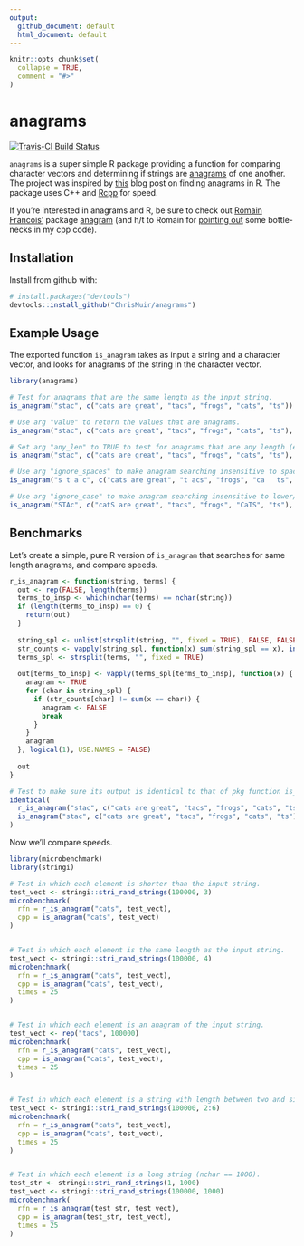 ```yaml
---
output: 
  github_document: default
  html_document: default
---
```


<!-- README.md is generated from README.Rmd. Please edit that file -->

```r
knitr::opts_chunk$set(
  collapse = TRUE,
  comment = "#>"
)
```

# anagrams

[![Travis-CI Build Status](https://travis-ci.org/ChrisMuir/anagrams.svg?branch=master)](https://travis-ci.org/ChrisMuir/anagrams)

`anagrams` is a super simple R package providing a function for comparing character vectors and determining if strings are [anagrams](https://en.wikipedia.org/wiki/Anagram) of one another. The project was inspired by [this](http://www.programmingr.com/content/simple-anagram-finder-using-r/) blog post on finding anagrams in R. The package uses C++ and [Rcpp](https://CRAN.R-project.org/package=Rcpp) for speed.

If you're interested in anagrams and R, be sure to check out [Romain Francois'](https://github.com/romainfrancois) package [anagram](https://github.com/romainfrancois/anagram) (and h/t to Romain for [pointing out](https://twitter.com/romain_francois/status/972754279164514304) some bottle-necks in my cpp code).

## Installation

Install from github with:
```r
# install.packages("devtools")
devtools::install_github("ChrisMuir/anagrams")
```

## Example Usage

The exported function `is_anagram` takes as input a string and a character vector, and looks for anagrams of the string in the character vector.

```r
library(anagrams)

# Test for anagrams that are the same length as the input string.
is_anagram("stac", c("cats are great", "tacs", "frogs", "cats", "ts"))

# Use arg "value" to return the values that are anagrams.
is_anagram("stac", c("cats are great", "tacs", "frogs", "cats", "ts"), value = TRUE)

# Set arg "any_len" to TRUE to test for anagrams that are any length (either same length or sub-string).
is_anagram("stac", c("cats are great", "tacs", "frogs", "cats", "ts"), any_len = TRUE)

# Use arg "ignore_spaces" to make anagram searching insensitive to spaces.
is_anagram("s t a c", c("cats are great", "t acs", "frogs", "ca   ts", "ts"), ignore_spaces = TRUE)

# Use arg "ignore_case" to make anagram searching insensitive to lower/upper case.
is_anagram("STAc", c("catS are great", "tacs", "frogs", "CaTS", "ts"), ignore_case = TRUE)
```

## Benchmarks

Let's create a simple, pure R version of `is_anagram` that searches for same length anagrams, and compare speeds.
```r
r_is_anagram <- function(string, terms) {
  out <- rep(FALSE, length(terms))
  terms_to_insp <- which(nchar(terms) == nchar(string))
  if (length(terms_to_insp) == 0) {
    return(out)
  }
  
  string_spl <- unlist(strsplit(string, "", fixed = TRUE), FALSE, FALSE)
  str_counts <- vapply(string_spl, function(x) sum(string_spl == x), integer(1))
  terms_spl <- strsplit(terms, "", fixed = TRUE)
  
  out[terms_to_insp] <- vapply(terms_spl[terms_to_insp], function(x) {
    anagram <- TRUE
    for (char in string_spl) {
      if (str_counts[char] != sum(x == char)) {
        anagram <- FALSE
        break
      }
    }
    anagram
  }, logical(1), USE.NAMES = FALSE)
  
  out
}

# Test to make sure its output is identical to that of pkg function is_anagram.
identical(
  r_is_anagram("stac", c("cats are great", "tacs", "frogs", "cats", "ts")), 
  is_anagram("stac", c("cats are great", "tacs", "frogs", "cats", "ts"))
)
```

Now we'll compare speeds.

```r
library(microbenchmark)
library(stringi)

# Test in which each element is shorter than the input string.
test_vect <- stringi::stri_rand_strings(100000, 3)
microbenchmark(
  rfn = r_is_anagram("cats", test_vect), 
  cpp = is_anagram("cats", test_vect)
)


# Test in which each element is the same length as the input string.
test_vect <- stringi::stri_rand_strings(100000, 4)
microbenchmark(
  rfn = r_is_anagram("cats", test_vect), 
  cpp = is_anagram("cats", test_vect), 
  times = 25
)


# Test in which each element is an anagram of the input string.
test_vect <- rep("tacs", 100000)
microbenchmark(
  rfn = r_is_anagram("cats", test_vect), 
  cpp = is_anagram("cats", test_vect), 
  times = 25
)


# Test in which each element is a string with length between two and six chars.
test_vect <- stringi::stri_rand_strings(100000, 2:6)
microbenchmark(
  rfn = r_is_anagram("cats", test_vect), 
  cpp = is_anagram("cats", test_vect), 
  times = 25
)


# Test in which each element is a long string (nchar == 1000).
test_str <- stringi::stri_rand_strings(1, 1000)
test_vect <- stringi::stri_rand_strings(100000, 1000)
microbenchmark(
  rfn = r_is_anagram(test_str, test_vect), 
  cpp = is_anagram(test_str, test_vect), 
  times = 25
)
```
